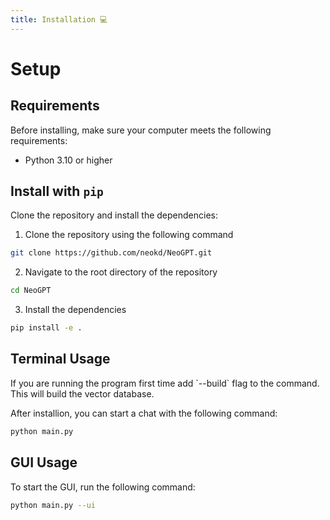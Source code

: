 ```yaml
---
title: Installation 💻
---
```


# Setup


## Requirements
Before installing, make sure your computer meets the following requirements:

- Python 3.10 or higher


## Install with `pip`

Clone the repository and install the dependencies:

1. Clone the repository using the following command
```bash 
git clone https://github.com/neokd/NeoGPT.git
```

2. Navigate to the root directory of the repository

```bash 
cd NeoGPT
```

3. Install the dependencies

```bash
pip install -e .
```





## Terminal Usage

<Tip>
    If you are running the program first time add `--build` flag to the command. This will build the vector database.
</Tip>

After installion, you can start a chat with the following command:

```bash
python main.py
```


## GUI Usage

To start the GUI, run the following command:

```bash
python main.py --ui
```
